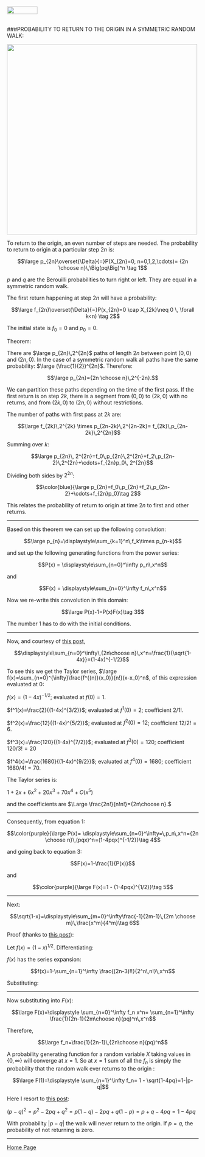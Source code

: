 <br>
<a href="http://rinterested.github.io/statistics/index.html">
<img HEIGHT="20" WIDTH="80" src="https://cloud.githubusercontent.com/assets/9312897/10556783/a27a26fa-745c-11e5-9b1a-2d5bd737387a.PNG"></a>
<br><br>

###PROBABILITY TO RETURN TO THE ORIGIN IN A SYMMETRIC RANDOM WALK:
<br>



<img height="500" width="500" src="https://cloud.githubusercontent.com/assets/9312897/16595391/da0bb3d4-42bc-11e6-8c11-97dc9200189e.png">

To return to the origin, an even number of steps are needed. The probability to return to origin at a particular step $2n$ is:

$$\large p_{2n}\overset{\Delta}{=}P(X_{2n}=0, n=0,1,2,\cdots)= {2n \choose n}\,\Big(pq\Big)^n \tag 1$$

$p$ and $q$ are the Berouilli probabilities to turn right or left. They are equal in a symmetric random walk.

The first return happening at step $2n$ will have a probability:

$$\large f_{2n}\overset{\Delta}{=}P(x_{2n}=0 \cap X_{2k}\neq 0 \, \forall k<n) \tag 2$$

The initial state is $f_0=0$ and $p_0=0$.

Theorem:

There are $\large p_{2n}\,2^{2n}$ paths of length $2n$ between point $(0,0)$ and $(2n,0)$. In the case of a symmetric random walk all paths have the same probability: $\large (\frac{1}{2})^{2n}$. Therefore:


$$\large p_{2n}={2n \choose n}\,2^{-2n}.$$


We can partition these paths depending on the time of the first pass. If the first return is on step $2k$, there is a segment from $(0,0)$ to $(2k,0)$ with no returns, and from $(2k,0)$ to $(2n,0)$ without restrictions.

The number of paths with first pass at $2k$ are:

$$\large f_{2k}\,2^{2k} \times p_{2n-2k}\,2^{2n-2k}= f_{2k}\,p_{2n-2k}\,2^{2n}$$

Summing over $k$:

$$\large p_{2n}\, 2^{2n}=f_0\,p_{2n}\,2^{2n}+f_2\,p_{2n-2}\,2^{2n}+\cdots+f_{2n}p_0\, 2^{2n}$$

Dividing both sides by $2^{2n}$:

$$\color{blue}{\large p_{2n}=f_0\,p_{2n}+f_2\,p_{2n-2}+\cdots+f_{2n}p_0}\tag 2$$

This relates the probability of return to origin at time $2n$ to first and other returns.


---

Based on this theorem we can set up the following convolution:

$$\large p_{n}=\displaystyle\sum_{k=1}^n\,f_k\times p_{n-k}$$

and set up the following generating functions from the power series:

$$P(x) = \displaystyle\sum_{n=0}^\infty p_n\,x^n$$

and

$$F(x) = \displaystyle\sum_{n=0}^\infty f_n\,x^n$$

Now we re-write this convolution in this domain:

$$\large P(x)-1=P(x)F(x)\tag 3$$

The number $1$ has to do with the initial conditions.


---

Now, and courtesy of [this post](http://math.stackexchange.com/a/1849538/152225),

$$\displaystyle\sum_{n=0}^\infty\,{2n\choose n}\,x^n=\frac{1}{\sqrt{1-4x}}=(1-4x)^{-1/2}$$

To see this we get the Taylor series, $\large f(x)=\sum_{n=0}^{\infty}\frac{f^{(n)}(x_0)}{n!}(x-x_0)^n$, of this expression evaluated at $0$:

$f(x)=(1-4x)^{-1/2}$; evaluated at $f(0)=1.$

$f^1(x)=\frac{2}{(1-4x)^{3/2}}$; evaluated at $f^1(0)=2$; coefficient $2/1!$.

$f^2(x)=\frac{12}{(1-4x)^{5/2}}$; evaluated at $f^2(0)=12$; coefficient $12/2!=6$.

$f^3(x)=\frac{120}{(1-4x)^{7/2}}$; evaluated at $f^3(0)=120$; coefficient $120/3!=20$

$f^4(x)=\frac{1680}{(1-4x)^{9/2}}$; evaluated at $f^4(0)=1680$; coefficient $1680/4!=70$.

The Taylor series is:

$1+2 x+6 x^2+20 x^3+70 x^4+O\left(x^5\right)$

and the coefficients are $\Large \frac{2n!}{n!n!}={2n\choose n}.$

---

Consequently, from equation 1:

$$\color{purple}{\large P(x)= \displaystyle\sum_{n=0}^\infty=\,p_n\,x^n={2n \choose n}\,(pqx)^n=(1-4pqx)^{-1/2}}\tag 4$$

and going back to equation 3:

$$F(x)=1-\frac{1}{P(x)}$$

and

$$\color{purple}{\large F(x)=1 - (1-4pqx)^{1/2}}\tag 5$$

---

Next:

$$\sqrt{1-x}=\displaystyle\sum_{m=0}^\infty\frac{-1}{2m-1}\,{2m \choose m}\,\frac{x^m}{4^m}\tag 6$$


Proof (thanks to [this post](http://math.stackexchange.com/a/1849811/152225)):

Let $f(x)=(1-x)^{1/2}$. Differentiating:

\begin{align}
f^{(1)}(x)&=(-1)\left(\frac12\right) (1-x)^{-1/2}\\\\
f^{(2)}(x)&=(-1)^2\left(\frac12\right) \left(-\frac12\right) (1-x)^{-3/2} \\\\
f^{(3)}(x)&=(-1)^3\left(\frac12\right) \left(-\frac12\right) \left(-\frac32\right) (1-x)^{-5/2}\\\\
f^{(4)}(x)&=(-1)^4\left(\frac12\right) \left(-\frac12\right) \left(-\frac32\right)\left(-\frac52\right) (1-x)^{-7/2}\\\\
\vdots\\\\
f^{(n)}(x)&=-\frac{(2n-3)!!}{2^n}(1-x)^{-(2n-1)/2} \\\\
\end{align}

$f(x)$ has the series expansion:

$$f(x)=1-\sum_{n=1}^\infty \frac{(2n-3)!!}{2^n\,n!}\,x^n$$

\begin{align}
(2n-3)!!&=(2n-3)(2n-5)(2n-7)\cdots(5)(3)(1)\\\\
&=\frac{(2n-3)!}{(2n-4)(2n-6)(2n-8)\cdots (6)(4)(2)}\\\\
&=\frac{(2n-3)!}{2^{n-2}(n-2)!}\\\\
&=\frac{(2n)!}{(2n-1)2^n\,n!}\\\\
&=\frac{n!}{(2n-1)2^n}\binom{2n}{n}
\end{align}

Substituting:

\begin{align}
f(x)&=1-\sum_{n=1}^\infty \frac{1}{4^n(2n-1)}\binom{2n}{n}\,x^n\\\\
&=-\sum_{n=1}^\infty \frac{1}{4^n(2n-1)}\binom{2n}{n}\,x^n
\end{align}

---

Now substituting into $F(x)$:

$$\large F(x)=\displaystyle \sum_{n=0}^\infty f_n x^n= \sum_{n=1}^\infty \frac{1}{2n-1}{2m\choose n}(pq)^n\,x^n$$

Therefore,

$$\large f_n=\frac{1}{2n-1}\,{2n\choose n}(pq)^n$$

A probability generating function for a random variable $X$ taking values in $\{0,\infty\}$ will converge at $x=1$. So at $x=1$ sum of all the $f_n$ is simply the probability that the random walk ever returns to the origin :

$$\large F(1)=\displaystyle \sum_{n=1}^\infty f_n= 1 - \sqrt{1-4pq}=1-|p-q|$$

Here I resort to [this post](http://math.stackexchange.com/a/1850414/152225):

$(p-q)^2=p^2-2pq+q^2=p(1-q)-2pq+q(1-p)=p+q-4pq=1-4pq$

With probability $|p-q|$ the walk will never return to the origin. If $p=q$, the probability of not returning is zero.

---

<a href="http://rinterested.github.io/statistics/index.html">Home Page</a>
